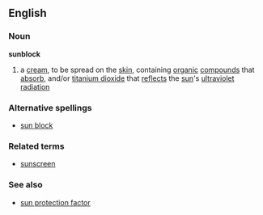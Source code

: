 ==English==
===Noun===
'''sunblock'''
# a [[cream]], to be spread on the [[skin]], containing [[organic]] [[compound]]s that [[absorb]], and/or [[titanium dioxide]] that [[reflect]]s the [[sun]]'s [[ultraviolet]] [[radiation]]
===Alternative spellings===
*[[sun block]]
===Related terms===
*[[sunscreen]]
===See also===
*[[sun protection factor]]